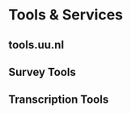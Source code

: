 # Tools & Services {#tools-and-services}

## tools.uu.nl

## Survey Tools

## Transcription Tools


